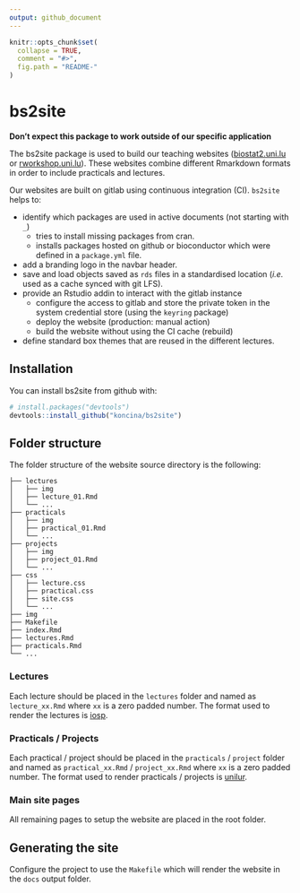 ```yaml
---
output: github_document
---
```


<!-- README.md is generated from README.Rmd. Please edit that file -->

```r
knitr::opts_chunk$set(
  collapse = TRUE,
  comment = "#>",
  fig.path = "README-"
)
```

# bs2site

**Don't expect this package to work outside of our specific application**

The bs2site package is used to build our teaching websites ([biostat2.uni.lu](https://biostat2.uni.lu) or [rworkshop.uni.lu](https://rworkshop.uni.lu)). These websites combine different Rmarkdown formats in order to include practicals and lectures.

Our websites are built on gitlab using continuous integration (CI). `bs2site` helps to:

- identify which packages are used in active documents (not starting with `_`)
    + tries to install missing packages from cran.
    + installs packages hosted on github or bioconductor which were defined in a `package.yml` file.
- add a branding logo in the navbar header.
- save and load objects saved as `rds` files in a standardised location (_i.e._ used as a cache synced with git LFS).
- provide an Rstudio addin to interact with the gitlab instance
    + configure the access to gitlab and store the private token in the system credential store (using the `keyring` package)
    + deploy the website (production: manual action)
    + build the website without using the CI cache (rebuild)
- define standard box themes that are reused in the different lectures.

## Installation

You can install bs2site from github with:

```r
# install.packages("devtools")
devtools::install_github("koncina/bs2site")
```

## Folder structure

The folder structure of the website source directory is the following:

```
├── lectures
│   ├── img
│   ├── lecture_01.Rmd
│   └── ...
├── practicals
│   ├── img
│   ├── practical_01.Rmd
│   └── ...
├── projects
│   ├── img
│   ├── project_01.Rmd
│   └── ...
├── css
│   ├── lecture.css
│   ├── practical.css
│   ├── site.css
│   └── ...
├── img
├── Makefile
├── index.Rmd
├── lectures.Rmd
├── practicals.Rmd
└── ...
```

### Lectures

Each lecture should be placed in the `lectures` folder and named as `lecture_xx.Rmd` where `xx` is a zero padded number. The format used to render the lectures is [iosp](https://github.com/koncina/iosp).

### Practicals / Projects

Each practical / project should be placed in the `practicals` / `project` folder and named as `practical_xx.Rmd` / `project_xx.Rmd` where `xx` is a zero padded number. The format used to render practicals / projects is [unilur](https://github.com/koncina/unilur).

### Main site pages

All remaining pages to setup the website are placed in the root folder.

## Generating the site

Configure the project to use the `Makefile` which will render the website in the `docs` output folder.
